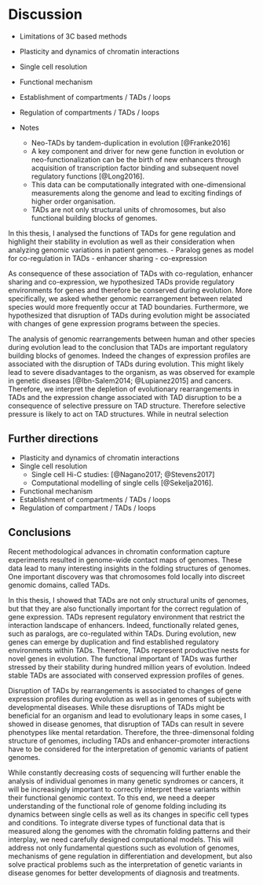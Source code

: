# Discussion

- Limitations of 3C based methods
- Plasticity and dynamics of chromatin interactions
- Single cell resolution
- Functional mechanism
- Establishment of compartments / TADs / loops
- Regulation of compartments / TADs / loops


- Notes
    - Neo-TADs by tandem-duplication in evolution [@Franke2016]
    - A key component and driver for new gene function in evolution or 
    neo-functionalization can be the birth of new enhancers through acquisition 
    of transcription factor binding and subsequent novel regulatory 
    functions [@Long2016].
    - This data can be computationally integrated with one-dimensional measurements along the genome
and lead to exciting findings of higher order organisation. 
    - TADs are not only structural units of chromosomes, but also functional building blocks of genomes.

<!-- Summary of whole wokr -->
In this thesis, I analysed the functions of TADs for gene regulation and 
highlight their stability in evolution as well as their consideration when 
analyzing genomic variations in patient genomes.
- Paralog genes as model for co-regulation in TADs
- enhancer sharing
- co-expression

<!-- Connectio to TAD evolution -->
As consequence of these association of TADs with co-regulation, enhancer sharing 
and co-expression, we hypothesized TADs provide regulatory environments 
for genes and therefore be conserved during evolution. More specifically, 
we asked whether genomic rearrangement between related species would more 
frequently occur at TAD boundaries. Furthermore, we hypothesized that disruption 
of TADs during evolution might be associated with changes of gene expression
programs between the species.

<!-- Connection from TAD-evolution to position effect -->
The analysis of genomic rearrangements between human and other species during evolution lead to the conclusion
that TADs are important regulatory building blocks of genomes. Indeed the changes of 
expression profiles are associated with the disruption of TADs during evolution. 
This might likely lead to severe disadvantages to the organism, as was observed for example in genetic diseases [@Ibn-Salem2014; @Lupianez2015] and cancers.
Therefore, we interpret the depletion of evolutionary rearrangements in TADs and the expression change associated with TAD disruption to be a consequence of selective pressure on TAD structure. 
Therefore selective pressure is likely to act on TAD structures.
While in neutral selection


## Further directions
- Plasticity and dynamics of chromatin interactions
- Single cell resolution 
    - Single cell Hi-C studies: [@Nagano2017; @Stevens2017]
    - Computational modelling of single cells [@Sekelja2016].
- Functional mechanism
- Establishment of compartments / TADs / loops
- Regulation of compartment / TADs / loops


## Conclusions
Recent methodological advances in chromatin conformation capture experiments resulted in genome-wide contact maps of genomes. These data lead to many interesting insights in the folding structures of genomes.
One important discovery was that chromosomes fold locally into discreet genomic domains, called TADs. 

In this thesis, I showed that TADs are not only structural units of genomes, but that they are also functionally important for the correct regulation of gene expression. 
TADs represent regulatory environment that restrict the interaction landscape of enhancers.
Indeed, functionally related genes, such as paralogs, are co-regulated within TADs. 
During evolution, new genes can emerge by duplication and find established regulatory environments within TADs. Therefore, TADs represent productive nests for novel genes in evolution.
The functional important of TADs was further stressed by their stability during hundred million years of evolution. Indeed stable TADs are associated with conserved expression profiles of genes. 

Disruption of TADs by rearrangements is associated to changes of gene expression profiles during evolution as well as in genomes of subjects with developmental diseases. 
While these disruptions of TADs might be beneficial for an organism and lead to evolutionary leaps in some cases, I showed in disease genomes, that disruption of TADs can result in severe phenotypes like mental retardation. 
Therefore, the three-dimensonal folding structure of genomes, including TADs and enhancer-promoter interactions have to be considered for the interpretation of genomic variants of patient genomes.  

While constantly decreasing costs of sequencing will further enable the analysis of individual genomes in many genetic syndromes or cancers, it will be increasingly important to correctly interpret these variants within their functional genomic context. 
To this end, we need a deeper understanding of the functional role of genome folding including its dynamics between single cells as well as its changes in specific cell types and conditions. 
To integrate diverse types of functional data that is measured along the genomes with the chromatin folding patterns and their interplay, we need carefully designed computational models. 
This will address not only fundamental questions such as evolution of genomes, mechanisms of gene regulation in differentiation and development, but also solve practical problems such as the interpretation of genetic variants in disease genomes for better developments of diagnosis and treatments.

